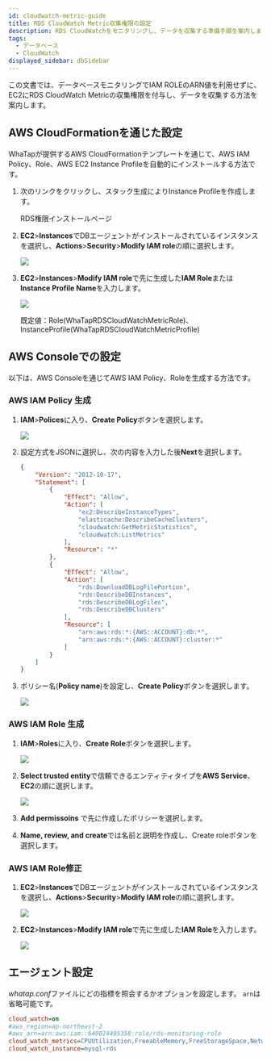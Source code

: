 ```yaml
---
id: cloudwatch-metric-guide
title: RDS CloudWatch Metric収集権限の設定
description: RDS CloudWatchをモニタリングし、データを収集する準備手順を案内します。
tags:
  - データベース
  - CloudWatch
displayed_sidebar: dbSidebar
---
```


この文書では、データベースモニタリングでIAM ROLEのARN値を利用せずに、EC2にRDS CloudWatch Metricの収集権限を付与し、データを収集する方法を案内します。

## AWS CloudFormationを通じた設定

WhaTapが提供するAWS CloudFormationテンプレートを通じて、AWS IAM Policy、Role、AWS EC2 Instance Profileを自動的にインストールする方法です。

1. 次のリンクをクリックし、スタック生成によりInstance Profileを作成します。

   <Link to='https://ap-northeast-2.console.aws.amazon.com/cloudformation/home?region=ap-northeast-2#/stacks/quickcreate?stackName=WhatapRdsMetricInstaceProfile&templateURL=https://whatapforwarder.s3.ap-northeast-2.amazonaws.com/whatapCloudMonitoring.yaml' target='_blank' className='ext-link'>RDS権限インストールページ</Link>

2. **EC2**>**Instances**でDBエージェントがインストールされているインスタンスを選択し、**Actions**>**Security**>**Modify IAM role**の順に選択します。

   ![](/img/ec2-instances.png)

3. **EC2**>**Instances**>**Modify IAM role**で先に生成した**IAM Role**または**Instance Profile Name**を入力します。

   ![](/img/ec2-instances-modify-iam-role.png)

   既定値：Role(WhaTapRDSCloudWatchMetricRole)、InstanceProfile(WhaTapRDSCloudWatchMetricProfile)

## AWS Consoleでの設定

以下は、AWS Consoleを通じてAWS IAM Policy、Roleを生成する方法です。

### AWS IAM Policy 生成

1. **IAM**>**Polices**に入り、**Create Policy**ボタンを選択します。

   ![](/img/iam-polices-create-policy.png)

2. 設定方式をJSONに選択し、次の内容を入力した後**Next**を選択します。

   ```json
   {
       "Version": "2012-10-17",
       "Statement": [
           {
               "Effect": "Allow",
               "Action": [
                   "ec2:DescribeInstanceTypes",
                   "elasticache:DescribeCacheClusters",
                   "cloudwatch:GetMetricStatistics",
                   "cloudwatch:ListMetrics"
               ],
               "Resource": "*"
           },
           {
               "Effect": "Allow",
               "Action": [
                   "rds:DownloadDBLogFilePortion",
                   "rds:DescribeDBInstances",
                   "rds:DescribeDBLogFiles",
                   "rds:DescribeDBClusters"
               ],
               "Resource": [
                   "arn:aws:rds:*:{AWS::ACCOUNT}:db:*",
                   "arn:aws:rds:*:{AWS::ACCOUNT}:cluster:*"
               ]
           }
       ]
   }
   ```

3. ポリシー名(**Policy name**)を設定し、**Create Policy**ボタンを選択します。

   ![](/img/policy-name.png)

### AWS IAM Role 生成

1. **IAM**>**Roles**に入り、**Create Role**ボタンを選択します。

   ![](/img/iam-roles-create-role.png)

2. **Select trusted entity**で信頼できるエンティティタイプを**AWS Service**、**EC2**の順に選択します。

   ![](/img/select-trusted-entity.png)

3. **Add permissoins** で先に作成したポリシーを選択します。

4. **Name, review, and create**では名前と説明を作成し、Create roleボタンを選択します。

### AWS IAM Role修正

1. **EC2**>**Instances**でDBエージェントがインストールされているインスタンスを選択し、**Actions**>**Security**>**Modify IAM role**の順に選択します。

   ![](/img/ec2-instances.png)

2. **EC2**>**Instances**>**Modify IAM role**で先に生成した**IAM Role**を入力します。

   ![](/img/ec2-instances-modify-iam-role.png)

## エージェント設定

*whatap.conf*ファイルにどの指標を照会するかオプションを設定します。 `arn`は省略可能です。

```ini title='whatap.conf'
cloud_watch=on
#aws_region=ap-northeast-2
#aws_arn=arn:aws:iam::649024405358:role/rds-monitoring-role
cloud_watch_metrics=CPUUtilization,FreeableMemory,FreeStorageSpace,NetworkTransmitThroughput,NetworkReceiveThroughput
cloud_watch_instance=mysql-rds
```
